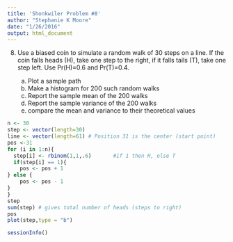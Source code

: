 ```yaml
---
title: 'Shonkwiler Problem #8'
author: "Stephanie K Moore"
date: "1/26/2016"
output: html_document
---
```


8. Use a biased coin to simulate a random walk of 30 steps on a line.  If the coin falls heads (H), take one step to the right, if it falls tails (T), take one step left.  Use Pr(H)=0.6 and Pr(T)=0.4. 

    a) Plot a sample path
    b) Make a histogram for 200 such random walks
    c) Report the sample mean of the 200 walks
    d) Report the sample variance of the 200 walks
    e) compare the mean and variance to their theoretical values
    
```r
n <- 30
step <- vector(length=30)
line <- vector(length=61) # Position 31 is the center (start point)
pos <-31
for (i in 1:n){
  step[i] <- rbinom(1,1,.6)       #if 1 then H, else T
  if(step[i] == 1){
    pos <- pos + 1
} else {
    pos <- pos - 1
}
} 
step
sum(step) # gives total number of heads (steps to right)
pos
plot(step,type = "b")
```



```r
sessionInfo()
```